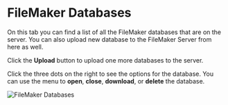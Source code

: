 
# FileMaker Databases

On this tab you can find a list of all the FileMaker databases that are on the server. You can also upload new database to the FileMaker Server from here as well.

Click the **Upload** button to upload one more databases to the server.

Click the three dots on the right to see the options for the database. You can use the menu to **open**, **close**, **download**, or **delete** the database.

![FileMaker Databases](/img/OttoFMS/console/fms-databases.png)

